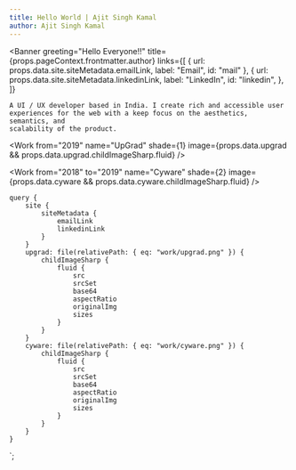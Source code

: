 ```yaml
---
title: Hello World | Ajit Singh Kamal
author: Ajit Singh Kamal
---
```



<Seo title={props.pageContext.frontmatter.title}></Seo>
<Banner
	greeting="Hello Everyone!!"
	title={props.pageContext.frontmatter.author}
	links={[
		{ url: props.data.site.siteMetadata.emailLink, label: "Email", id: "mail" },
		{
			url: props.data.site.siteMetadata.linkedinLink,
			label: "LinkedIn",
			id: "linkedin",
		},
	]}
>
	A UI / UX developer based in India. I create rich and accessible user
	experiences for the web with a keep focus on the aesthetics, semantics, and
	scalability of the product.
</Banner>

<Work
	from="2019"
	name="UpGrad"
	shade={1}
	image={props.data.upgrad && props.data.upgrad.childImageSharp.fluid}
/>

<Work
	from="2018"
	to="2019"
	name="Cyware"
	shade={2}
	image={props.data.cyware && props.data.cyware.childImageSharp.fluid}
/>

	query {
		site {
			siteMetadata {
				emailLink
				linkedinLink
			}
		}
		upgrad: file(relativePath: { eq: "work/upgrad.png" }) {
			childImageSharp {
				fluid {
					src
					srcSet
					base64
					aspectRatio
					originalImg
					sizes
				}
			}
		}
		cyware: file(relativePath: { eq: "work/cyware.png" }) {
			childImageSharp {
				fluid {
					src
					srcSet
					base64
					aspectRatio
					originalImg
					sizes
				}
			}
		}
	}
`;
